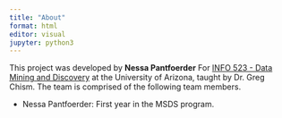 ```yaml
---
title: "About"
format: html
editor: visual
jupyter: python3
---
```


This project was developed by **Nessa Pantfoerder** For [INFO 523 - Data Mining and Discovery](https://datamineaz.org/) at the University of Arizona, taught by Dr. Greg Chism. The team is comprised of the following team members.

-   Nessa Pantfoerder: First year in the MSDS program.